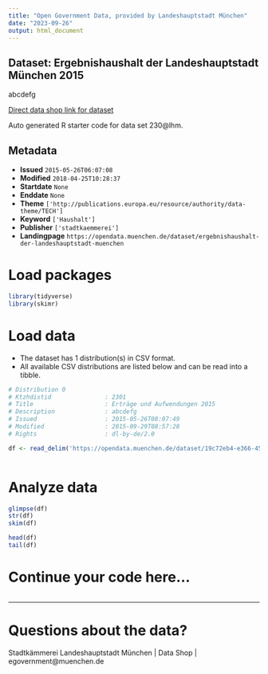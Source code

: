 ```yaml
---
title: "Open Government Data, provided by Landeshauptstadt München"
date: "2023-09-26"
output: html_document
---
```


## Dataset: Ergebnishaushalt der Landeshauptstadt München 2015

abcdefg

[Direct data shop link for dataset](https://opendata.muenchen.de/dataset/ergebnishaushalt-der-landeshauptstadt-muenchen)

Auto generated R starter code for data set 230@lhm.

## Metadata

- **Issued** `2015-05-26T06:07:08`
- **Modified** `2018-04-25T10:28:37`
- **Startdate** `None`
- **Enddate** `None`
- **Theme** `['http://publications.europa.eu/resource/authority/data-theme/TECH']`
- **Keyword** `['Haushalt']`
- **Publisher** `['stadtkaemmerei']`
- **Landingpage** `https://opendata.muenchen.de/dataset/ergebnishaushalt-der-landeshauptstadt-muenchen`


# Load packages

```r

library(tidyverse)
library(skimr)

```

# Load data

-   The dataset has 1 distribution(s) in CSV format.
-   All available CSV distributions are listed below and can be read into a tibble.

```r

# Distribution 0
# Ktzhdistid               : 2301
# Title                    : Erträge und Aufwendungen 2015
# Description              : abcdefg
# Issued                   : 2015-05-26T08:07:49
# Modified                 : 2015-09-29T08:57:28
# Rights                   : dl-by-de/2.0

df <- read_delim('https://opendata.muenchen.de/dataset/19c72eb4-e366-4500-8c82-55317528ab2a/resource/ebf70422-9f3e-40ca-bf52-c4cbe4c4225c/download/150929baumertragaufwandbearb.csv')



```

# Analyze data

```r

glimpse(df)
str(df)
skim(df)

head(df)
tail(df)

```

# Continue your code here...

```r

```

------------------------------------------------------------------------

# Questions about the data?

Stadtkämmerei Landeshauptstadt München | Data Shop | egovernment@muenchen.de
